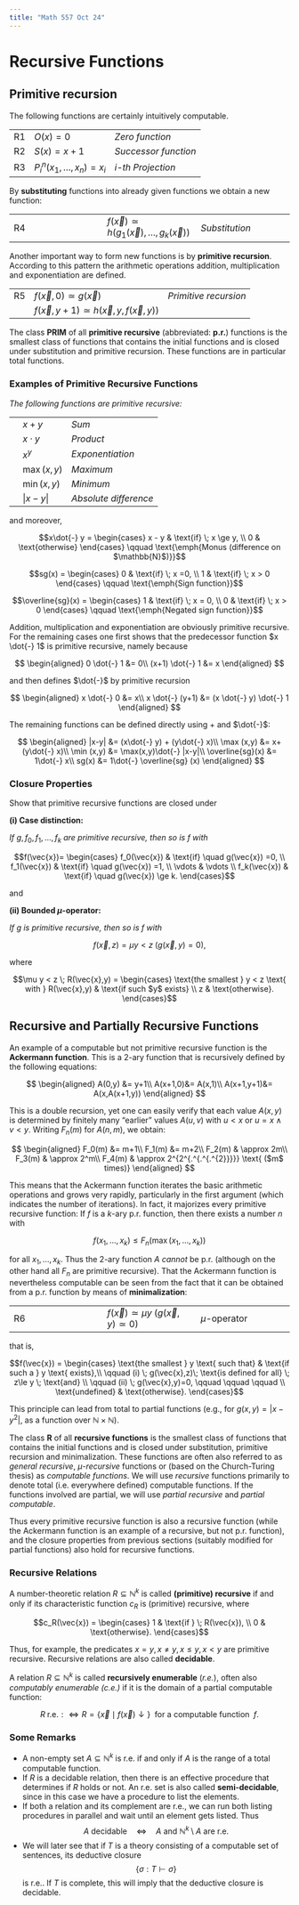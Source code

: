 ```yaml
---
title: "Math 557 Oct 24"
---
```


# Recursive Functions


## Primitive recursion

The following functions are certainly intuitively computable.

| | | |
|---|---|---|
|  R1 | $O(x) = 0$ | *Zero function* |
|  R2 | $S(x)=x+1$ | *Successor function* |
|  R3 | $P^n_i(x_1,\ldots,x_n) = x_i$ | *i-th Projection* |

By **substituting** functions into already given functions we obtain a new function:


|   |    |   |
|---| --- |---|
|  R4 | $f(\vec{x}) \simeq h(g_1(\vec{x}), \ldots, g_k(\vec{x}))$ | *Substitution* |

Another important way to form new functions is by **primitive recursion**. According to this pattern the arithmetic operations addition, multiplication and exponentiation are defined.

|   |    |   |
|---| --- |---|
|  R5 | $f(\vec{x},0) \simeq g(\vec{x})$ | *Primitive recursion* |
|     | $f(\vec{x},y+1) \simeq h(\vec{x},y,f(\vec{x},y))$ | |


::: Definition
The class **PRIM** of all **primitive recursive** (abbreviated: **p.r.**) functions is the smallest class of functions that contains the initial functions and is closed under substitution and primitive recursion. These functions are in particular total functions.
:::

### Examples of Primitive Recursive Functions

*The following functions are primitive recursive:*

| | | |
|---|---|---|
| | $x+y$ | *Sum* |
| | $x\cdot y$ | *Product* |
| | $x^y$ | *Exponentiation* |
| | $\max(x,y)$ | *Maximum* |
| | $\min(x,y)$ | *Minimum* |
| | $|x-y|$ | *Absolute difference* |

and moreover,

$$x\dot{-} y = \begin{cases}
  x - y   & \text{if} \; x \ge y, \\
  0   & \text{otherwise}
\end{cases} \qquad \text{\emph{Monus (difference on $\mathbb{N}$)}}$$

$$sg(x) = \begin{cases}
  0   & \text{if} \; x =0, \\
  1   & \text{if} \; x > 0
\end{cases} \qquad \text{\emph{Sign function}}$$

$$\overline{sg}(x) = \begin{cases}
  1   & \text{if} \; x = 0, \\
  0   & \text{if} \; x > 0
\end{cases} \qquad \text{\emph{Negated sign function}}$$


::: {.proof}

Addition, multiplication and exponentiation are obviously primitive recursive. For the remaining cases one first shows that the predecessor function $x \dot{-} 1$ is primitive recursive, namely because

$$
\begin{aligned}
0 \dot{-} 1 &= 0\\
(x+1) \dot{-} 1 &= x
\end{aligned}
$$

and then defines $\dot{-}$ by primitive recursion

$$
\begin{aligned}
x \dot{-} 0 &= x\\
x \dot{-} (y+1) &= (x \dot{-} y) \dot{-} 1
\end{aligned}
$$

The remaining functions can be defined directly using $+$ and $\dot{-}$:

$$
\begin{aligned}
|x-y| &= (x\dot{-} y) + (y\dot{-} x)\\
\max (x,y) &= x+(y\dot{-} x)\\
\min (x,y) &= \max(x,y)\dot{-} |x-y|\\
\overline{sg}(x) &= 1\dot{-} x\\
sg(x) &= 1\dot{-} \overline{sg} (x)
\end{aligned}
$$
:::


### Closure Properties {#sec-closure-properties}


::: Exercise
Show that primitive recursive functions are closed under

**(i) Case distinction:**

*If* $g, f_0,f_1,\ldots,f_k$ *are primitive recursive, then so is f with*

$$f(\vec{x})= \begin{cases}
    f_0(\vec{x})  & \text{if}  \quad  g(\vec{x}) =0, \\
     f_1(\vec{x})  & \text{if}  \quad  g(\vec{x}) =1, \\
     \vdots         &  \vdots \\
      f_k(\vec{x})  & \text{if}  \quad  g(\vec{x}) \ge k.
\end{cases}$$

and 

**(ii) Bounded $\mu$-operator:**

*If* $g$ *is primitive recursive, then so is f with*

$$
f(\vec{x},z) = \mu y < z \; (g(\vec{x},y) = 0),
$$

where

$$\mu y < z \; R(\vec{x},y) = \begin{cases}
    \text{the smallest } y < z \text{ with } R(\vec{x},y)  &  \text{if such $y$ exists} \\
      z & \text{otherwise}.
\end{cases}$$
:::




## Recursive and Partially Recursive Functions

An example of a computable but not primitive recursive function is the
**Ackermann function**.  This is a 2-ary function that is recursively defined by the following equations:

$$
\begin{aligned}
A(0,y) &= y+1\\
A(x+1,0)&= A(x,1)\\
A(x+1,y+1)&= A(x,A(x+1,y))
\end{aligned}
$$

This is a double recursion, yet one can easily verify that each value $A(x,y)$ is determined by finitely many "earlier" values $A(u,v)$ with $u<x$ or $u=x \wedge v<y$. Writing $F_n(m)$ for $A(n,m)$, we obtain:

$$
\begin{aligned}
F_0(m)   &= m+1\\
F_1(m)  &= m+2\\
F_2(m) & \approx 2m\\
F_3(m) & \approx 2^m\\
F_4(m) & \approx  2^{2^{.^{.^{.^{2}}}}} \text{ ($m$ times)}
\end{aligned}
$$

This means that the Ackermann function iterates the basic arithmetic operations and grows very rapidly, particularly in the first argument (which indicates the number of iterations). In fact, it majorizes every primitive recursive function: If $f$ is a $k$-ary p.r. function, then there exists a number $n$ with

$$
f(x_1,\ldots,x_k) \le F_n(\max(x_1,\ldots,x_k))
$$

for all $x_1,\ldots,x_k$. Thus the 2-ary function $A$ *cannot* be p.r. (although on the other hand all $F_n$ are primitive recursive). That the Ackermann function is nevertheless computable can be seen from the fact that it can be obtained from a p.r. function by means of **minimalization**:

| | | |
|---|---|---|
| R6 |  $f(\vec{x}) \simeq  \mu y \; (g(\vec{x},y)\simeq 0)$ | $\mu$-operator |

that is,

$$f(\vec{x}) = \begin{cases}
  \text{the smallest } y \text{ such that}  &  \text{if such a } y \text{ exists},\\  
    \qquad (i) \;  g(\vec{x},z)\;  \text{is defined for all} \; z\le y \;  \text{and} \\
    \qquad (ii)   \;  g(\vec{x},y)=0, \qquad  \qquad \qquad  \\
    \text{undefined}  &  \text{otherwise}.
\end{cases}$$

This principle can lead from total to partial functions (e.g., for $g(x,y)=|x-y^2|$, as a function over $\mathbb{N}\times \mathbb{N}$).

::: Definition

The class **R** of all **recursive functions** is the smallest class of functions that contains the initial functions and is closed under substitution, primitive recursion and minimalization. These functions are often also referred to as *general recursive*, $\mu$*-recursive* functions or (based on the Church-Turing thesis) as *computable functions*. We will use *recursive* functions primarily to denote total (i.e. everywhere defined) computable functions. If the functions involved are partial, we will use *partial recursive* and *partial computable*.
:::

Thus every primitive recursive function is also a recursive function (while the Ackermann function is an example of a recursive, but not p.r. function), and the closure properties from previous sections (suitably modified for partial functions) also hold for recursive functions.



### Recursive Relations

::: Definition
A number-theoretic relation $R \subseteq \mathbb{N}^k$ is called **(primitive) recursive** if and only if its characteristic function $c_R$ is (primitive) recursive, where

$$c_R(\vec{x}) = \begin{cases}
    1  & \text{if } \; R(\vec{x}), \\
     0 & \text{otherwise}.
\end{cases}$$
:::

Thus, for example, the predicates $x=y,\, x \ne y, \, x \le y, \, x<y$  are primitive recursive. 
Recursive relations are also called **decidable**.


::: Definition
A relation  $R \subseteq \mathbb{N}^k$ is called **recursively enumerable** (*r.e.*), often also *computably enumerable (c.e.)* if it is the domain of a partial computable function:

$$R \; \text{r.e.} :\iff R =  \{\vec{x}\mid f(\vec{x})\downarrow \} \; \text{ for a computable function } \; f.$$
:::


### Some Remarks

- A non-empty set $A \subseteq \mathbb{N}^k$ is r.e. if and only if $A$ is the range of a  total computable function.
- If $R$ is a decidable relation, then there is an effective procedure that determines if $R$ holds or not. An r.e. set is also called **semi-decidable**, since in this case we have a procedure to list the elements. 
- If both a relation and its complement are r.e., we can run both listing procedures in parallel and wait until an element gets listed. Thus
$$
A \text{ decidable} \quad \Leftrightarrow \quad A \text{ and } \mathbb{N}^k \setminus A \text{ are r.e.}
$$
- We will later see that if $T$ is a theory consisting of a computable set of sentences, its deductive closure
$$
\{\sigma : T \vdash \sigma\}
$$
is r.e.. If $T$ is complete, this will imply that the deductive closure is decidable.
